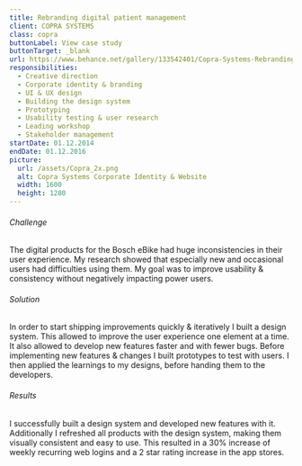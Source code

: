 ```yaml
---
title: Rebranding digital patient management
client: COPRA SYSTEMS
class: copra
buttonLabel: View case study
buttonTarget: _blank
url: https://www.behance.net/gallery/133542401/Copra-Systems-Rebranding-digital-patient-management
responsibilities:
  - Creative direction
  - Corporate identity & branding
  - UI & UX design
  - Building the design system
  - Prototyping
  - Usability testing & user research
  - Leading workshop
  - Stakeholder management
startDate: 01.12.2014
endDate: 01.12.2016
picture:
  url: /assets/Copra_2x.png
  alt: Copra Systems Corporate Identity & Website
  width: 1600
  height: 1280
---
```

###### Challenge
The digital products for the Bosch eBike had huge inconsistencies in their user experience. My research showed that especially new and occasional users had difficulties using them. My goal was to improve usability & consistency without negatively impacting power users.
###### Solution
In order to start shipping improvements quickly & iteratively I built a design system. This allowed to improve the user experience one element at a time. It also allowed to develop new features faster and with fewer bugs. Before implementing new features & changes I built prototypes to test with users. I then applied the learnings to my designs, before handing them to the developers.
###### Results
I successfully built a design system and developed new features with it. Additionally I refreshed all products with the design system, making them visually consistent and easy to use. This resulted in a 30% increase of weekly recurring web logins and a 2 star rating increase in the app stores.

